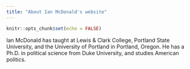 ```yaml
---
title: "About Ian McDonald's website"
---
```


```r
knitr::opts_chunk$set(echo = FALSE)
```

Ian McDonald has taught at Lewis & Clark College, Portland State University, and the University of Portland in Portland, Oregon.  He has a Ph.D. in political science from Duke University, and studies American politics. 